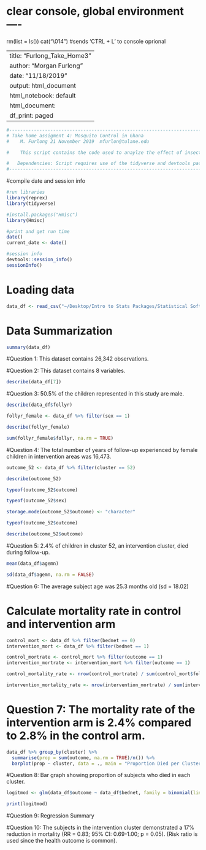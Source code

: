 # clear console, global environment  ----
rm(list = ls())
cat("\014")  #sends 'CTRL + L' to console oprional

---
title: "Furlong_Take_Home3"
author: "Morgan Furlong"
date: "11/18/2019"
output: html_document
html_notebook: default
  html_document:
    df_print: paged
---

```r
#-------------------------------------------------------------------------
# Take home assigment 4: Mosquito Control in Ghana          
#    M. Furlong 21 November 2019  mfurlon@tulane.edu

#    This script contains the code used to anaylze the effect of insecticide use (applyed to bed nets) on childhood mortality from Malaria in Ghana as part of take home assignment 4

#   Dependencies: Script requires use of the tidyverse and devtools packages. All other function calls are contained in base R installs as of version 3.5.3    
#-------------------------------------------------------------------------
```

#compile date and session info 

```r
#run libraries 
library(reprex)
library(tidyverse)

#install.packages("Hmisc") 
library(Hmisc)

#print and get run time 
date()
current_date <- date()

#session info 
devtools::session_info()
sessionInfo()

```

# Loading data 

```r
data_df <- read_csv("~/Desktop/Intro to Stats Packages/Statistical Software Tutorial 1/ghana_bednet_malaria.csv")[ ,1:8]

```


# Data Summarization 

```r

summary(data_df)

```

#Question 1: This dataset contains 26,342 observations. 

#Question 2: This dataset contains 8 variables. 

```r

describe(data_df[7])

```

#Question 3: 50.5% of the children represented in this study are male.

```r
describe(data_df$follyr)

follyr_female <- data_df %>% filter(sex == 1)

describe(follyr_female)

sum(follyr_female$follyr, na.rm = TRUE)

```

#Question 4: The total number of years of follow-up experienced by female children in intervention areas was 16,473. 

```r

outcome_52 <- data_df %>% filter(cluster == 52)

describe(outcome_52)

typeof(outcome_52$outcome)

typeof(outcome_52$sex)

storage.mode(outcome_52$outcome) <- "character"

typeof(outcome_52$outcome)

describe(outcome_52$outcome)

```

#Question 5: 2.4% of children in cluster 52, an intervention cluster, died during follow-up. 

```r

mean(data_df$agemn)

sd(data_df$agemn, na.rm = FALSE)

```

#Question 6: The average subject age was 25.3 months old (sd = 18.02)


# Calculate mortality rate in control and intervention arm 
```r

control_mort <- data_df %>% filter(bednet == 0)
intervention_mort <- data_df %>% filter(bednet == 1)

control_mortrate <- control_mort %>% filter(outcome == 1)
intervention_mortrate <- intervention_mort %>% filter(outcome == 1)

control_mortality_rate <- nrow(control_mortrate) / sum(control_mort$follyr, na.rm = TRUE)

intervention_mortality_rate <- nrow(intervention_mortrate) / sum(intervention_mort$follyr, na.rm = TRUE)


```

# Question 7: The mortality rate of the intervention arm is 2.4% compared to 2.8% in the control arm. 

```r

data_df %>% group_by(cluster) %>%
  summarise(prop = sum(outcome, na.rm = TRUE)/n()) %>%
  barplot(prop ~ cluster, data = ., main = "Proportion Died per Cluster")

```
#Question 8: Bar graph showing proportion of subjects who died in each cluster. 

```r

logitmod <- glm(data_df$outcome ~ data_df$bednet, family = binomial(link = "logit"))

print(logitmod) 

```
#Question 9: Regression Summary 

#Question 10: The subjects in the intervention cluster demonstrated a 17% reduction in mortality (RR = 0.83; 95% CI: 0.69-1.00; p = 0.05). (Risk ratio is used since the health outcome is common). 



